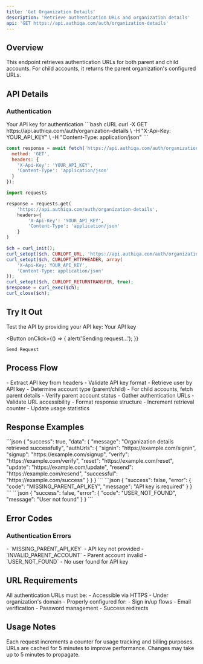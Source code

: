 ```yaml
---
title: 'Get Organization Details'
description: 'Retrieve authentication URLs and organization details'
api: 'GET https://api.authiqa.com/auth/organization-details'
---
```



## Overview

This endpoint retrieves authentication URLs for both parent and child accounts. For child accounts, it returns the parent organization's configured URLs.

## API Details

### Authentication

<ParamField header="X-Api-Key" type="string" required>
  Your API key for authentication
</ParamField>

<RequestExample>
```bash cURL
curl -X GET https://api.authiqa.com/auth/organization-details \
  -H "X-Api-Key: YOUR_API_KEY" \
  -H "Content-Type: application/json"
```

```javascript JavaScript
const response = await fetch('https://api.authiqa.com/auth/organization-details', {
  method: 'GET',
  headers: {
    'X-Api-Key': 'YOUR_API_KEY',
    'Content-Type': 'application/json'
  }
});
```

```python Python
import requests

response = requests.get(
    'https://api.authiqa.com/auth/organization-details',
    headers={
        'X-Api-Key': 'YOUR_API_KEY',
        'Content-Type': 'application/json'
    }
)
```

```php PHP
$ch = curl_init();
curl_setopt($ch, CURLOPT_URL, 'https://api.authiqa.com/auth/organization-details');
curl_setopt($ch, CURLOPT_HTTPHEADER, array(
    'X-Api-Key: YOUR_API_KEY',
    'Content-Type: application/json'
));
curl_setopt($ch, CURLOPT_RETURNTRANSFER, true);
$response = curl_exec($ch);
curl_close($ch);
```
</RequestExample>

## Try It Out

<Note>
Test the API by providing your API key:
</Note>

<Card>
  <ParamField path="X-Api-Key" placeholder="APK_1234567890abcdef_1234" required>
    Your API key
  </ParamField>

  <Expandable title="Headers" defaultOpen>
    <ParamField header="Content-Type" value="application/json" />
  </Expandable>

  <Button
    onClick={() => {
      alert('Sending request...');
    }}
  >
    Send Request
  </Button>
</Card>

## Process Flow

<Steps>
  <Step title="Authentication">
    - Extract API key from headers
    - Validate API key format
    - Retrieve user by API key
  </Step>

  <Step title="Account Resolution">
    - Determine account type (parent/child)
    - For child accounts, fetch parent details
    - Verify parent account status
  </Step>

  <Step title="URL Collection">
    - Gather authentication URLs
    - Validate URL accessibility
    - Format response structure
  </Step>

  <Step title="Usage Tracking">
    - Increment retrieval counter
    - Update usage statistics
  </Step>
</Steps>

## Response Examples

<ResponseField name="200: Success">
```json
{
  "success": true,
  "data": {
    "message": "Organization details retrieved successfully",
    "authUrls": {
      "signin": "https://example.com/signin",
      "signup": "https://example.com/signup",
      "verify": "https://example.com/verify",
      "reset": "https://example.com/reset",
      "update": "https://example.com/update",
      "resend": "https://example.com/resend",
      "successful": "https://example.com/success"
    }
  }
}
```
</ResponseField>

<ResponseField name="400: Missing API Key">
```json
{
  "success": false,
  "error": {
    "code": "MISSING_PARENT_API_KEY",
    "message": "API key is required"
  }
}
```
</ResponseField>

<ResponseField name="404: User Not Found">
```json
{
  "success": false,
  "error": {
    "code": "USER_NOT_FOUND",
    "message": "User not found"
  }
}
```
</ResponseField>

## Error Codes

### Authentication Errors
<ResponseField name="400 Bad Request">
  - `MISSING_PARENT_API_KEY` - API key not provided
  - `INVALID_PARENT_ACCOUNT` - Parent account invalid
</ResponseField>

<ResponseField name="404 Not Found">
  - `USER_NOT_FOUND` - No user found for API key
</ResponseField>

## URL Requirements

<Card title="Required URLs" icon="link">
All authentication URLs must be:
- Accessible via HTTPS
- Under organization's domain
- Properly configured for:
  - Sign in/up flows
  - Email verification
  - Password management
  - Success redirects
</Card>

## Usage Notes

<Note>
Each request increments a counter for usage tracking and billing purposes.
</Note>

<Warning>
URLs are cached for 5 minutes to improve performance. Changes may take up to 5 minutes to propagate.
</Warning>
